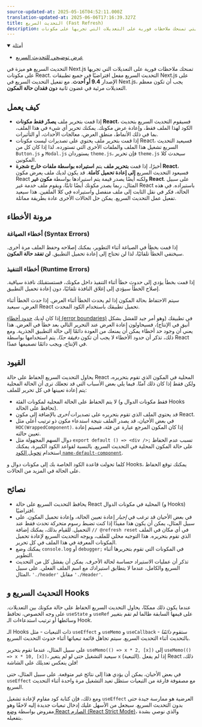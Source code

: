 ```yaml
---
source-updated-at: 2025-05-16T04:52:11.000Z
translation-updated-at: 2025-06-06T17:16:39.327Z
title: التحديث السريع (Fast Refresh)
description: التحديث السريع هو تجربة إعادة تحميل الساخن للوحدات التي تمنحك ملاحظات فورية على التعديلات التي تجريها على مكونات React.
---
```


<details open>
  <summary>أمثلة</summary>

- [عرض توضيحي للتحديث السريع](https://github.com/vercel/next.js/tree/canary/examples/fast-refresh-demo)

</details>

التحديث السريع هو ميزة في Next.js تمنحك ملاحظات فورية على التعديلات التي تجريها على مكونات React. التحديث السريع مفعل افتراضيًا في جميع تطبيقات Next.js على الإصدار **9.4 أو أحدث**. مع تفعيل التحديث السريع في Next.js، يجب أن تكون معظم التعديلات مرئية في غضون ثانية **دون فقدان حالة المكون**.

## كيف يعمل

- إذا قمت بتحرير ملف **يصدّر فقط مكونات React**، فسيقوم التحديث السريع بتحديث الكود لهذا الملف فقط، وإعادة عرض مكونك. يمكنك تحرير أي شيء في هذا الملف، بما في ذلك الأنماط، منطق العرض، معالجات الأحداث، أو التأثيرات.
- إذا قمت بتحرير ملف يحتوي على تصديرات ليست مكونات React، فسيعيد التحديث السريع تشغيل هذا الملف والملفات الأخرى التي تستورده. لذا إذا كان كل من `Button.js` و `Modal.js` يستوردان `theme.js`، فإن تحرير `theme.js` سيحدث كلا المكونين.
- أخيرًا، إذا قمت **بتحرير ملف** يتم **استيراده بواسطة ملفات خارج شجرة React**، فسيعود التحديث السريع **إلى إعادة تحميل كاملة**. قد يكون لديك ملف يعرض مكون React ولكنه أيضًا يصدر قيمة يتم استيرادها بواسطة **مكون غير React**. على سبيل المثال، ربما يصدر مكونك أيضًا ثابتًا، ويقوم ملف خدمة غير React باستيراده. في هذه الحالة، فكر في نقل الثابت إلى ملف منفصل واستيراده في كلا الملفين. هذا سيعيد تفعيل عمل التحديث السريع. يمكن حل الحالات الأخرى عادة بطريقة مماثلة.

## مرونة الأخطاء

### أخطاء الصياغة (Syntax Errors)

إذا قمت بخطأ في الصياغة أثناء التطوير، يمكنك إصلاحه وحفظ الملف مرة أخرى. سيختفي الخطأ تلقائيًا، لذا لن تحتاج إلى إعادة تحميل التطبيق. **لن تفقد حالة المكون**.

### أخطاء التنفيذ (Runtime Errors)

إذا قمت بخطأ يؤدي إلى حدوث خطأ أثناء التنفيذ داخل مكونك، فستستقبلك نافذة سياقية. إصلاح الخطأ سيؤدي إلى إغلاق النافذة تلقائيًا، دون إعادة تحميل التطبيق.

سيتم الاحتفاظ بحالة المكون إذا لم يحدث الخطأ أثناء العرض. إذا حدث الخطأ أثناء العرض، سيعيد React تحميل تطبيقك باستخدام الكود المحدث.

إذا كان لديك [حدود أخطاء (error boundaries)](https://react.dev/reference/react/Component#catching-rendering-errors-with-an-error-boundary) في تطبيقك (وهو أمر جيد للفشل بشكل أنيق في الإنتاج)، فسيحاولون إعادة العرض عند التحرير التالي بعد خطأ في العرض. هذا يعني أن وجود حد أخطاء يمكن أن يمنعك من العودة دائمًا إلى حالة التطبيق الجذرية. ومع ذلك، تذكر أن حدود الأخطاء لا يجب أن تكون _دقيقة جدًا_. يتم استخدامها بواسطة React في الإنتاج، ويجب دائمًا تصميمها عمدًا.

## القيود

يحاول التحديث السريع الحفاظ على حالة React المحلية في المكون الذي تقوم بتحريره، ولكن فقط إذا كان ذلك آمنًا. فيما يلي بعض الأسباب التي قد تجعلك ترى أن الحالة المحلية يتم إعادة تعيينها في كل تحرير للملف:

- لا يتم الحفاظ على الحالة المحلية لمكونات الفئة (فقط مكونات الدوال و Hooks تحافظ على الحالة).
- قد يحتوي الملف الذي تقوم بتحريره على تصديرات _أخرى_ بالإضافة إلى مكون React.
- في بعض الأحيان، قد يصدر الملف نتيجة استدعاء مكون ذو ترتيب أعلى مثل `HOC(WrappedComponent)`. إذا كان المكون المرجع عبارة عن فئة، فسيتم إعادة تعيين حالته.
- دوال السهم المجهولة مثل `export default () => <div />;` تسبب عدم الحفاظ على حالة المكون المحلية في التحديث السريع. بالنسبة لقواعد الكود الكبيرة، يمكنك استخدام [تحويل الكود `name-default-component`](/docs/pages/building-your-application/upgrading/codemods#name-default-component).

كلما تحولت قاعدة الكود الخاصة بك إلى مكونات دوال و Hooks، يمكنك توقع الحفاظ على الحالة في المزيد من الحالات.

## نصائح

- يحافظ التحديث السريع على حالة React المحلية في مكونات الدوال (و Hooks) افتراضيًا.
- في بعض الأحيان قد ترغب في _إجبار_ إعادة تعيين الحالة، وإعادة تحميل المكون. على سبيل المثال، يمكن أن يكون هذا مفيدًا إذا كنت تضبط رسوم متحركة تحدث فقط عند التحميل. للقيام بذلك، يمكنك إضافة `// @refresh reset` في أي مكان في الملف الذي تقوم بتحريره. هذا التوجيه محلي للملف، ويوجه التحديث السريع لإعادة تحميل المكونات المعرفة في هذا الملف في كل تحرير.
- يمكنك وضع `console.log` أو `debugger;` في المكونات التي تقوم بتحريرها أثناء التطوير.
- تذكر أن عمليات الاستيراد حساسة لحالة الأحرف. يمكن أن يفشل كل من التحديث السريع والكامل، عندما لا يتطابق استيرادك مع اسم الملف الفعلي.
  على سبيل المثال، `'./header'` مقابل `'./Header'`.

## التحديث السريع و Hooks

عندما يكون ذلك ممكنًا، يحاول التحديث السريع الحفاظ على حالة مكونك بين التعديلات. على وجه الخصوص، تحافظ `useState` و `useRef` على قيمها السابقة طالما لم تقم بتغيير وسائطها أو ترتيب استدعاءات الـ Hook.

الـ Hooks ذات التبعيات - مثل `useEffect` و `useMemo` و `useCallback` - ستقوم _دائمًا_ بالتحديث أثناء التحديث السريع. سيتم تجاهل قائمة تبعياتها أثناء حدوث التحديث السريع.

على سبيل المثال، عندما تقوم بتحرير `useMemo(() => x * 2, [x])` إلى `useMemo(() => x * 10, [x])`، سيعيد التشغيل حتى لو لم يتغير `x` (التبعية). إذا لم يفعل React ذلك، فلن ينعكس تعديلك على الشاشة!

في بعض الأحيان، يمكن أن يؤدي هذا إلى نتائج غير متوقعة. على سبيل المثال، حتى `useEffect` مع مصفوفة فارغة من التبعيات ستظل تعيد التشغيل مرة واحدة أثناء التحديث السريع.

ومع ذلك، فإن كتابة كود مقاوم لإعادة تشغيل `useEffect` العرضية هو ممارسة جيدة حتى بدون التحديث السريع. سيجعل من الأسهل عليك إدخال تبعيات جديدة إليه لاحقًا وهو مفروض بواسطة [وضع React الصارم (React Strict Mode)](/docs/pages/api-reference/next-config-js/reactStrictMode)، والذي نوصي بشدة بتفعيله.